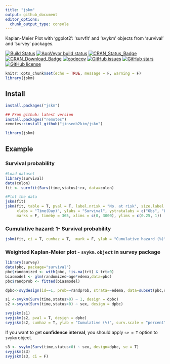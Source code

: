 ```yaml
---
title: "jskm"
output: github_document
editor_options: 
  chunk_output_type: console
---
```


Kaplan-Meier Plot with 'ggplot2': 'survfit' and 'svykm' objects from 'survival' and 'survey' packages.

[![Build Status](https://travis-ci.org/jinseob2kim/jskm.svg?branch=master)](https://travis-ci.org/jinseob2kim/jskm)
[![AppVeyor build status](https://ci.appveyor.com/api/projects/status/github/jinseob2kim/jskm?branch=master&svg=true)](https://ci.appveyor.com/project/jinseob2kim/jskm)
[![CRAN\_Status\_Badge](https://www.r-pkg.org/badges/version/jskm)](https://cran.r-project.org/package=jskm)
[![CRAN\_Download\_Badge](https://cranlogs.r-pkg.org/badges/jskm)](https://CRAN.R-project.org/package=jskm)
[![codecov](https://codecov.io/github/jinseob2kim/jskm/branch/master/graphs/badge.svg)](https://codecov.io/github/jinseob2kim/jskm)
[![GitHub issues](https://img.shields.io/github/issues/jinseob2kim/jskm.svg)](https://github.com/jinseob2kim/jskm/issues)
[![GitHub stars](https://img.shields.io/github/stars/jinseob2kim/jskm.svg)](https://github.com/jinseob2kim/jskm/stargazers)
[![GitHub license](https://img.shields.io/github/license/jinseob2kim/jskm.svg)](https://github.com/jinseob2kim/jskm/blob/master/LICENSE)

```r
knitr::opts_chunk$set(echo = TRUE, message = F, warning = F)
library(jskm)
```


## Install
```r
install.packages("jskm")

## From github: latest version
install.packages("remotes")
remotes::install_github("jinseob2kim/jskm")

library(jskm)
```


## Example

### Survival probability
```r
#Load dataset
library(survival)
data(colon)
fit <- survfit(Surv(time,status)~rx, data=colon)

#Plot the data
jskm(fit)
jskm(fit, table = T, pval = T, label.nrisk = "No. at risk", size.label.nrisk = 8, 
     xlabs = "Time(Day)", ylabs = "Survival", ystratalabs = c("Obs", "Lev", "Lev + 5FU"), ystrataname = "rx",
     marks = F, timeby = 365, xlims = c(0, 3000), ylims = c(0.25, 1))
```

### Cumulative hazard: 1- Survival probability
```r
jskm(fit, ci = T, cumhaz = T,  mark = F, ylab = "Cumulative hazard (%)", surv.scale = "percent", pval =T, pval.size = 6, pval.coord = c(300, 0.7))
```


### Weighted Kaplan-Meier plot - `svykm.object` in **survey** package

```r
library(survey)
data(pbc, package="survival")
pbc$randomized <- with(pbc, !is.na(trt) & trt>0)
biasmodel <- glm(randomized~age*edema,data=pbc)
pbc$randprob <- fitted(biasmodel)

dpbc<-svydesign(id=~1, prob=~randprob, strata=~edema, data=subset(pbc,randomized))

s1 <-svykm(Surv(time,status>0) ~ 1, design = dpbc)
s2 <-svykm(Surv(time,status>0) ~ sex, design = dpbc)

svyjskm(s1)
svyjskm(s2, pval = T, design = dpbc)
svyjskm(s2, cumhaz = T, ylab = "Cumulative (%)", surv.scale = "percent", pval = T, design = dpbc, pval.coord = c(300, 0.7)) 
```

If you want to get **confidence interval**, you should apply `se = T` option to `svykm` object.

```r
s3 <- svykm(Surv(time,status>0) ~ sex, design=dpbc, se = T)
svyjskm(s3)
svyjskm(s3, ci = F)
```

